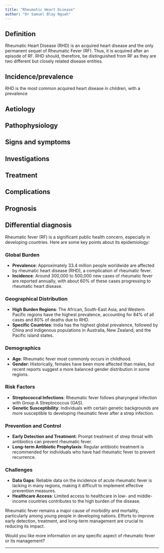 ```yaml
---
title: "Rheumatic Heart Disease"
author: "Dr Samuel Blay Nguah"
---
```


## Definition

Rheumatic Heart Disease (RHD) is an acquired heart disease and the only permanent sequel of
Rheumatic Fever (RF). Thus, it is acquired after an episode of RF. RHD should, therefore, be
distinguished from RF as they are two different but closely related disease entities.

## Incidence/prevalence

RHD is the most common acquired heart disease in children, with a prevalence

## Aetiology

## Pathophysiology

## Signs and symptoms

## Investigations

## Treatment

## Complications

## Prognosis

## Differential diagnosis

Rheumatic fever (RF) is a significant public health concern, especially in developing countries.
Here are some key points about its epidemiology:

### **Global Burden**

-   **Prevalence**: Approximately 33.4 million people worldwide are affected by rheumatic heart
    disease (RHD), a complication of rheumatic fever.
-   **Incidence**: Around 300,000 to 500,000 new cases of rheumatic fever are reported annually,
    with about 60% of these cases progressing to rheumatic heart disease.

### **Geographical Distribution**

-   **High Burden Regions**: The African, South-East Asia, and Western Pacific regions have the
    highest prevalence, accounting for 84% of all cases and 80% of deaths due to RHD.
-   **Specific Countries**: India has the highest global prevalence, followed by China and
    indigenous populations in Australia, New Zealand, and the Pacific island states.

### **Demographics**

-   **Age**: Rheumatic fever most commonly occurs in childhood.
-   **Gender**: Historically, females have been more affected than males, but recent reports suggest
    a more balanced gender distribution in some regions.

### **Risk Factors**

-   **Streptococcal Infections**: Rheumatic fever follows pharyngeal infection with Group A
    Streptococcus (GAS).
-   **Genetic Susceptibility**: Individuals with certain genetic backgrounds are more susceptible to
    developing rheumatic fever after a strep infection.

### **Prevention and Control**

-   **Early Detection and Treatment**: Prompt treatment of strep throat with antibiotics can prevent
    rheumatic fever.
-   **Long-term Antibiotic Prophylaxis**: Regular antibiotic treatment is recommended for
    individuals who have had rheumatic fever to prevent recurrence.

### **Challenges**

-   **Data Gaps**: Reliable data on the incidence of acute rheumatic fever is lacking in many
    regions, making it difficult to implement effective prevention measures.
-   **Healthcare Access**: Limited access to healthcare in low- and middle-income countries
    contributes to the high burden of the disease.

Rheumatic fever remains a major cause of morbidity and mortality, particularly among young people in
developing nations. Efforts to improve early detection, treatment, and long-term management are
crucial to reducing its impact.

Would you like more information on any specific aspect of rheumatic fever or its management?

----------------------------------------------------------------------------------------------------
